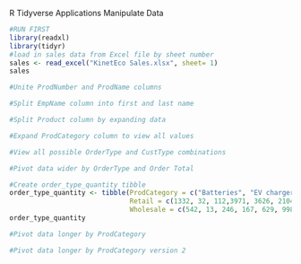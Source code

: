R Tidyverse Applications
Manipulate Data

```r
#RUN FIRST
library(readxl)
library(tidyr)
#load in sales data from Excel file by sheet number
sales <- read_excel("KinetEco Sales.xlsx", sheet= 1)
sales
```

```r
#Unite ProdNumber and ProdName columns

```

```r
#Split EmpName column into first and last name

```

```r
#Split Product column by expanding data

```

```r
#Expand ProdCategory column to view all values

```

```r
#View all possible OrderType and CustType combinations

```

```r
#Pivot data wider by OrderType and Order Total

```

```r
#Create order_type_quantity tibble
order_type_quantity <- tibble(ProdCategory = c("Batteries", "EV charger", "Grid Tie Inverters", "Landscape lighting", "Lightbulbs", "Solar panels", "Wind harvester"),
                              Retail = c(1332, 32, 112,3971, 3626, 2104,202),
                              Wholesale = c(542, 13, 246, 167, 629, 998, 177))
order_type_quantity
```

```r
#Pivot data longer by ProdCategory

```

```r
#Pivot data longer by ProdCategory version 2

```
